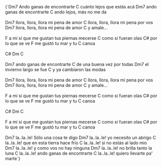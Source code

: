 <LyricsAndChords chords={DATA.song.chords}>
{`Dm7
   Ando ganas de encontrarte
C
   cuánto lejos que estás acá
Dm7
   ando ganas de encontrarte
C
   ando lejos, más no me da
<br data-separator />
<br data-separator />
Dm7
llora, llora, llora mi pena de amor
C
llora, llora, llora mi pena por vos
Dm7
llora, llora, llora mi pena de amor
     C
y amale...
<br data-separator />
<br data-separator />
F
a mí sí que me gustan tus piernas mecerse
               C
como si fueran olas
C#
por lo que se ve
F
me gustó tu mar y tu
C
canoa
<br data-separator />
<br data-separator />
C# Dm C
<br data-separator />
<br data-separator />
Dm7
   ando ganas de encontrarte
C
   de una buena vez por todas
Dm7
   el invierno largo se fue
C
   y ya cambiaron las modas
<br data-separator />
<br data-separator />
Dm7
llora, llora, llora mi pena de amor
C
llora, llora, llora mi pena por vos
Dm7
llora, llora, llora mi pena de amor
     C
y amale...
<br data-separator />
<br data-separator />
F
a mí sí que me gustan tus piernas mecerse
               C
como si fueran olas
C#
por lo que se ve
F
me gustó tu mar y tu
C
canoa
<br data-separator />
<br data-separator />
C# Dm C
<br data-separator />
<br data-separator />
F
a mí sí que me gustan tus piernas mecerse
               C
como si fueran olas
C#
por lo que se ve
F
me gustó tu mar y tu
C
canoa
<br data-separator />
<br data-separator />
Dm7
la..la..le! Sólo una cosa te digo
Dm7
la..la..le! yo necesito un abrigo
C
la..la..le! que en esta tierra hace frío
C
la..la..le! si no estás al lado mío
<br data-separator />
Dm7
la..la..le! y como vos no hay ninguna
Dm7
la..la..le! no brilla tanto la luna
C
la..la..le! ando ganas de encontrarte
C
la..la..le! quiero llevarte pa' marte`}
</LyricsAndChords>
